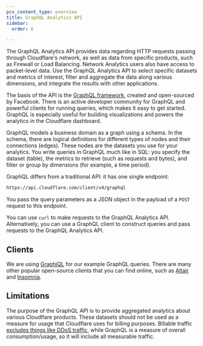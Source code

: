 ```yaml
---
pcx_content_type: overview
title: GraphQL Analytics API
sidebar:
  order: 6

---
```


The GraphQL Analytics API provides data regarding HTTP requests passing through Cloudflare's network, as well as data from specific products, such as Firewall or Load Balancing. Network Analytics users also have access to packet-level data. Use the GraphQL Analytics API to select specific datasets and metrics of interest, filter and aggregate the data along various dimensions, and integrate the results with other applications.

The basis of the API is the [GraphQL framework](https://graphql.org/), created and open-sourced by Facebook. There is an active developer community for GraphQL and powerful clients for running queries, which makes it easy to get started. GraphQL is especially useful for building visualizations and powers the analytics in the Cloudflare dashboard.

GraphQL models a business domain as a graph using a schema. In the schema, there are logical definitions for different types of nodes and their connections (edges). These nodes are the datasets you use for your analytics. You write queries in GraphQL much like in SQL: you specify the dataset (table), the metrics to retrieve (such as requests and bytes), and filter or group by dimensions (for example, a time period).

GraphQL differs from a traditional API: it has one single endpoint:

```txt
https://api.cloudflare.com/client/v4/graphql
```

You pass the query parameters as a JSON object in the payload of a `POST` request to this endpoint.

You can use `curl` to make requests to the GraphQL Analytics API. Alternatively, you can use a GraphQL client to construct queries and pass requests to the GraphQL Analytics API.

## Clients

We are using [GraphiQL](https://github.com/skevy/graphiql-app) for our example GraphQL queries. There are many other popular open-source clients that you can find online, such as [Altair](https://altair.sirmuel.design) and [Insomnia](https://insomnia.rest).

## Limitations

The purpose of the GraphQL API is to provide aggregated analytics about various Cloudflare products. These datasets should not be used as a measure for usage that Cloudflare uses for billing purposes. Billable traffic [excludes things like DDoS traffic](https://blog.cloudflare.com/unmetered-mitigation), while GraphQL is a measure of overall consumption/usage, so it will include all measurable traffic.
